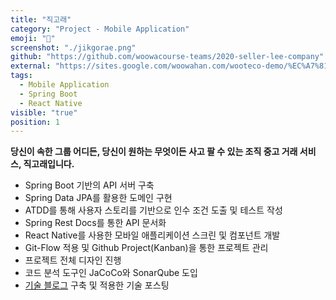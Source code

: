 ```yaml
---
title: "직고래"
category: "Project - Mobile Application"
emoji: "📱"
screenshot: "./jikgorae.png"
github: "https://github.com/woowacourse-teams/2020-seller-lee-company"
external: "https://sites.google.com/woowahan.com/wooteco-demo/%EC%A7%81%EA%B3%A0%EB%9E%98"
tags:
  - Mobile Application
  - Spring Boot
  - React Native
visible: "true"
position: 1
---
```



**당신이 속한 그룹 어디든, 당신이 원하는 무엇이든 사고 팔 수 있는 조직 중고 거래 서비스, 직고래입니다.**

- Spring Boot 기반의 API 서버 구축
- Spring Data JPA를 활용한 도메인 구현
- ATDD를 통해 사용자 스토리를 기반으로 인수 조건 도출 및 테스트 작성
- Spring Rest Docs를 통한 API 문서화
- React Native를 사용한 모바일 애플리케이션 스크린 및 컴포넌트 개발
- Git-Flow 적용 및 Github Project(Kanban)을 통한 프로젝트 관리
- 프로젝트 전체 디자인 진행
- 코드 분석 도구인 JaCoCo와 SonarQube 도입
- <a href="https://seller-lee.github.io/" target="_blank" rel="nofollow noopener noreferrer" aria-label="External Link"><Underlining color={Theme.colors.tertiary} hoverColor={Theme.colors.secondary}>기술 블로그</Underlining></a> 구축 및 적용한 기술 포스팅